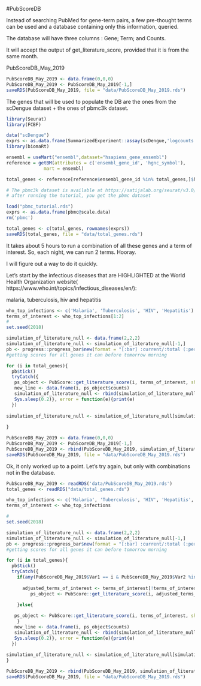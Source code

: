 #PubScoreDB

Instead of searching PubMed for gene-term pairs, a few pre-thought terms can be used and
a database containing only this information, queried. 

The database will have three columns : Gene; Term; and Counts. 

It will accept the output of get_literature_score, provided that it is from the same month.

PubScoreDB_May_2019

```r
PubScoreDB_May_2019 <- data.frame(0,0,0)
PubScoreDB_May_2019 <- PubScoreDB_May_2019[-1,]
saveRDS(PubScoreDB_May_2019, file = "data/PubScoreDB_May_2019.rds")
```

The genes that will be used to populate the DB are the ones from the scDengue dataset + the ones of pbmc3k dataset.

```r
library(Seurat)
library(FCBF)

data("scDengue")
exprs <- as.data.frame(SummarizedExperiment::assay(scDengue,'logcounts'))
library(biomaRt)

ensembl = useMart("ensembl",dataset="hsapiens_gene_ensembl")
reference = getBM(attributes = c('ensembl_gene_id', 'hgnc_symbol'), 
              mart = ensembl)

total_genes <- reference[reference$ensembl_gene_id %in% total_genes,]$hgnc_symbol

# The pbmc3k dataset is available at https://satijalab.org/seurat/v3.0/pbmc3k_tutorial.html
# after running the tutorial, you get the pbmc dataset

load("pbmc_tutorial.rds")
exprs <- as.data.frame(pbmc@scale.data)
rm('pbmc')

total_genes <- c(total_genes, rownames(exprs))
saveRDS(total_genes, file = "data/total_genes.rds")

```

It takes about 5 hours to run a combination of all these genes and a term of interest. 
So, each night, we can run 2 terms. Hooray. 

I will figure out a way to do it quickly. 

Let's start by the infectious diseases that are HIGHLIGHTED at the World
Health Organization website( https://www.who.int/topics/infectious_diseases/en/):

malaria, tuberculosis, hiv and hepatitis 

```r
who_top_infections <- c('Malaria', 'Tuberculosis', 'HIV', 'Hepatitis')
terms_of_interest <- who_top_infections[1:2]
# 
set.seed(2018)

simulation_of_literature_null <- data.frame(2,2,2)
simulation_of_literature_null <- simulation_of_literature_null[-1,]
pb <- progress::progress_bar$new(format = "[:bar] :current/:total (:percent) ETA: :eta", total = length(total_genes))
#getting scores for all genes it can before tomorrow morning

for (i in total_genes){
  pb$tick()
  tryCatch({
   ps_object <- PubScore::get_literature_score(i, terms_of_interest, show_progress = F)
   new_line <- data.frame(i, ps_object$counts)
   simulation_of_literature_null <- rbind(simulation_of_literature_null, new_line)
   Sys.sleep(0.2)}, error = function(e){print(e)
  })
  
simulation_of_literature_null <- simulation_of_literature_null[simulation_of_literature_null$i != "",]  
   
}

PubScoreDB_May_2019 <- data.frame(0,0,0)
PubScoreDB_May_2019 <- PubScoreDB_May_2019[-1,]
PubScoreDB_May_2019 <- rbind(PubScoreDB_May_2019, simulation_of_literature_null[,-1])
saveRDS(PubScoreDB_May_2019, file = "data/PubScoreDB_May_2019.rds")
```

Ok, it only worked up to a point. Let's try again, but only with combinations not in the database.


```r
PubScoreDB_May_2019 <- readRDS('data/PubScoreDB_May_2019.rds')
total_genes <- readRDS("data/total_genes.rds")

who_top_infections <- c('Malaria', 'Tuberculosis', 'HIV', 'Hepatitis', 'Dengue', 'Leishmania')
terms_of_interest <- who_top_infections

# 
set.seed(2018)

simulation_of_literature_null <- data.frame(2,2,2)
simulation_of_literature_null <- simulation_of_literature_null[-1,]
pb <- progress::progress_bar$new(format = "[:bar] :current/:total (:percent) ETA: :eta", total = length(total_genes))
#getting scores for all genes it can before tomorrow morning

for (i in total_genes){
  pb$tick()
  tryCatch({
    if(any(PubScoreDB_May_2019$Var1 == i & PubScoreDB_May_2019$Var2 %in% terms_of_interest)){
      
      adjusted_terms_of_interest <- terms_of_interest[!terms_of_interest %in% PubScoreDB_May_2019[PubScoreDB_May_2019$Var1 == i,]$Var2]
         ps_object <- PubScore::get_literature_score(i, adjusted_terms_of_interest, show_progress = F)

    }else{
      
   ps_object <- PubScore::get_literature_score(i, terms_of_interest, show_progress = F)
    }
   new_line <- data.frame(i, ps_object$counts)
   simulation_of_literature_null <- rbind(simulation_of_literature_null, new_line)
   Sys.sleep(0.2)}, error = function(e){print(e)
  })
  
simulation_of_literature_null <- simulation_of_literature_null[simulation_of_literature_null$i != "",]  
}

PubScoreDB_May_2019 <- rbind(PubScoreDB_May_2019, simulation_of_literature_null[,-1])
saveRDS(PubScoreDB_May_2019, file = "data/PubScoreDB_May_2019.rds")
```




